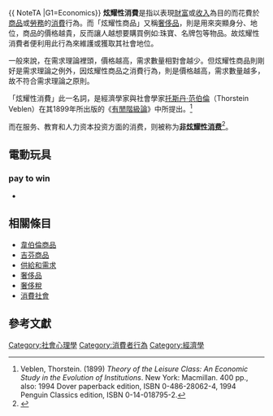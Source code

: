 {{ NoteTA |G1=Economics}}
'''炫耀性消費'''是指以表現[[財富|財富]]或[[收入|收入]]為目的而花費於[[商品|商品]]或[[勞務|勞務]]的[[消費|消費]]行為。而「炫耀性商品」又稱[[奢侈品|奢侈品]]，則是用來突顯身分、地位，商品的價格越貴，反而讓人越想要購買例如:珠寶、名牌包等物品。故炫耀性消費者便利用此行為來維護或獲取其社會地位。

一般來說，在需求理論裡頭，價格越高，需求數量相對會越少。但炫耀性商品則剛好是需求理論之例外，因炫耀性商品之消費行為，則是價格越高，需求數量越多，故不符合需求理論之原則。

「炫耀性消費」此一名詞，是經濟學家與社會學家[[托斯丹·范伯倫|托斯丹·范伯倫]]（Thorstein Veblen）在其1899年所出版的《[[有閒階級論|有閒階級論]]》中所提出。<ref>Veblen, Thorstein. (1899) ''Theory of the Leisure Class: An Economic Study in the Evolution of Institutions''. New York: Macmillan. 400 pp., also: 1994 Dover paperback edition, ISBN 0-486-28062-4, 1994 Penguin Classics edition, ISBN 0-14-018795-2.</ref>

而在服务、教育和人力资本投资方面的消费，则被称为'''[[非炫耀性消费|非炫耀性消费]]'''<ref>{{cite news|title=新时代富豪的低调消费和隐秘炫富|url=http://www.bbc.com/ukchina/simp/vert-cap-40535271|accessdate=2017-07-12|work=BBC|date=2017-07-07|archive-date=2020-11-19|archive-url=https://web.archive.org/web/20201119081249/https://www.bbc.com/ukchina/simp/vert-cap-40535271|dead-url=no}}</ref>。

==電動玩具==
===pay to win===
*{{or|[[網路遊戲免費模式|網路遊戲免費模式]]中玩家為了向其他人炫耀自己的角色(又稱[[課金|課金]]），願意從商城花下大筆的財富來裝飾並調整自己的[[角色|角色]]，其他選擇如花錢可以讓角色的能力大幅提升。}}

==相關條目==
* [[韋伯倫商品|韋伯倫商品]]
* [[吉芬商品|吉芬商品]]
* [[供給和需求|供給和需求]]
* [[奢侈品|奢侈品]]
* [[奢侈稅|奢侈稅]]
* [[消費社會|消費社會]]

==參考文獻==
{{reflist}}

[[Category:社會心理學|Category:社會心理學]]
[[Category:消費者行為|Category:消費者行為]]
[[Category:經濟學|Category:經濟學]]